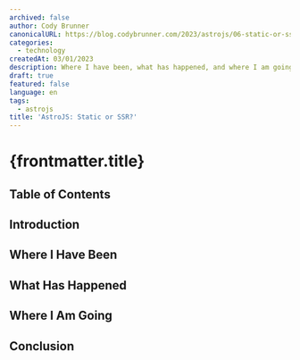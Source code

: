 ```yaml
---
archived: false
author: Cody Brunner
canonicalURL: https://blog.codybrunner.com/2023/astrojs/06-static-or-ssr
categories:
  - technology
createdAt: 03/01/2023
description: Where I have been, what has happened, and where I am going in 2023.
draft: true
featured: false
language: en
tags:
  - astrojs
title: 'AstroJS: Static or SSR?'
---
```



# {frontmatter.title}

## Table of Contents

## Introduction

## Where I Have Been

## What Has Happened

## Where I Am Going

## Conclusion

<Signature />
